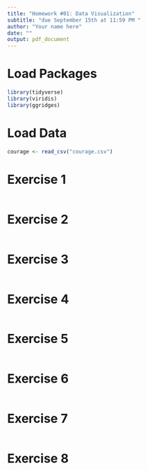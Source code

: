 ```yaml
---
title: "Homework #01: Data Visualization"
subtitle: "due September 15th at 11:59 PM "
author: "Your name here"
date: ""
output: pdf_document
---
```


# Load Packages

```r
library(tidyverse) 
library(viridis)
library(ggridges)
``` 

# Load Data
```r
courage <- read_csv("courage.csv")
```


# Exercise 1

```r
```

# Exercise 2

```r

```

# Exercise 3

```r
```

# Exercise 4

```r
```

# Exercise 5

```r
```

# Exercise 6

```r
```

# Exercise 7

```r
```

# Exercise 8

```r
```
